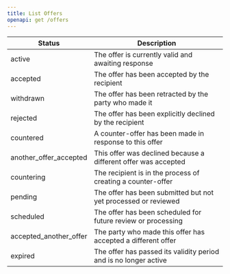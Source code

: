 ```yaml
---
title: List Offers
openapi: get /offers
---
```


| Status | Description |
|--------|-------------|
| active | The offer is currently valid and awaiting response |
| accepted | The offer has been accepted by the recipient |
| withdrawn | The offer has been retracted by the party who made it |
| rejected | The offer has been explicitly declined by the recipient |
| countered | A counter-offer has been made in response to this offer |
| another_offer_accepted | This offer was declined because a different offer was accepted |
| countering | The recipient is in the process of creating a counter-offer |
| pending | The offer has been submitted but not yet processed or reviewed |
| scheduled | The offer has been scheduled for future review or processing |
| accepted_another_offer | The party who made this offer has accepted a different offer |
| expired | The offer has passed its validity period and is no longer active |